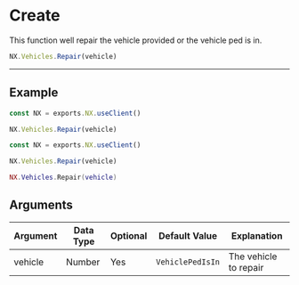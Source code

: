 
# Create

This function well repair the vehicle provided or the vehicle ped is in.

```typescript
NX.Vehicles.Repair(vehicle)
```

---

## Example

<Tabs>
<TabItem value="ts" label="TypeScript">

```typescript
const NX = exports.NX.useClient()

NX.Vehicles.Repair(vehicle)
```

</TabItem>
<TabItem value="js" label="JavaScript">

```js
const NX = exports.NX.useClient()

NX.Vehicles.Repair(vehicle)
```

</TabItem>
<TabItem value="lua" label="Lua">

```lua
NX.Vehicles.Repair(vehicle)

```

</TabItem>
</Tabs>

## Arguments

| Argument | Data Type | Optional | Default Value    | Explanation           |
| -------- | --------- | -------- | ---------------- | --------------------- |
| vehicle  | Number    | Yes      | `VehiclePedIsIn` | The vehicle to repair |
